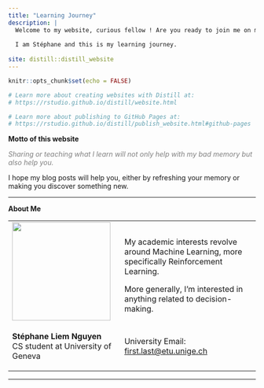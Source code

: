 ```yaml
---
title: "Learning Journey"
description: |
  Welcome to my website, curious fellow ! Are you ready to join me on my journey ?
  
  I am Stéphane and this is my learning journey.
   
site: distill::distill_website
---
```


```r
knitr::opts_chunk$set(echo = FALSE)

# Learn more about creating websites with Distill at:
# https://rstudio.github.io/distill/website.html

# Learn more about publishing to GitHub Pages at:
# https://rstudio.github.io/distill/publish_website.html#github-pages

```

**Motto of this website**

<span style="color:gray">*Sharing or teaching what I learn will not only help with my bad memory but also help you.*</span>
   
I hope my blog posts will help you, either by refreshing your memory or making you discover something new.

---

**About Me**

<!---  <img src="images/profile.jpeg" alt="Profile Picture" class="profile-picture"> --->

<table>
<tr>
<td>
<img align="left" src="images/profile-circle.png" width="200">
</td>
<td>
My academic interests revolve around Machine Learning, more specifically Reinforcement Learning.

More generally, I'm interested in anything related to decision-making.
</td>
</tr>
<tr>
<td>
<p class="small">
**Stéphane Liem Nguyen**<br>
CS student at University of Geneva<br>
<!---Email--->
  <a href="mailto:stephane13ste@gmail.com" target="_blank" rel="noopener noreferrer"><i class="fa fa-envelope" aria-hidden="true"></i></a>
<!---Linkedin--->
  <a href="https://www.linkedin.com/in/stéphane-liem-nguyen/" target="_blank" rel="noopener noreferrer"><i class="fa fa-linkedin"></i></a>
<!---GitHub--->
  <a href="https://github.com/Zenchiyu/" target="_blank" rel="noopener noreferrer"><i class="fab fa-github"></i></a>
<!---ResearchGate--->
  <a href="https://www.researchgate.net/profile/Stephane_Nguyen?ev=hdr_xprf&_tp=eyJjb250ZXh0Ijp7InBhZ2UiOiJfZGlyZWN0In19" target="_blank" rel="noopener noreferrer"><i class="fa-brands fa-researchgate"></i></a>
</p>
</td>
<td>
University Email: <a href="mailto:stephane.nguyen@etu.unige.ch">first.last@etu.unige.ch</a>
</td>
</tr>
</table>





---